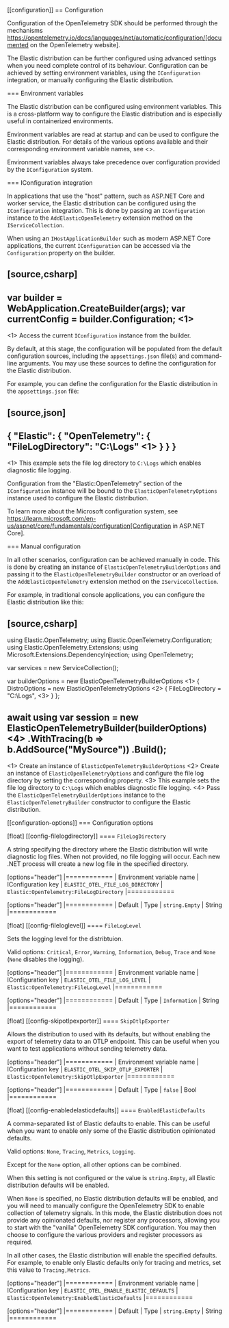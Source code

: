 [[configuration]]
== Configuration

Configuration of the OpenTelemetry SDK should be performed through the
mechanisms https://opentelemetry.io/docs/languages/net/automatic/configuration/[documented on the OpenTelemetry website].

The Elastic distribution can be further configured using advanced settings when
you need complete control of its behaviour. Configuration can be achieved by setting environment variables,
using the `IConfiguration` integration, or manually configuring the Elastic distribution.

=== Environment variables

The Elastic distribution can be configured using environment variables. This is a cross-platform
way to configure the Elastic distribution and is especially useful in containerized environments.

Environment variables are read at startup and can be used to configure the Elastic distribution.
For details of the various options available and their corresponding environment variable names,
see <<configuration-options>>.

Environment variables always take precedence over configuration provided by the `IConfiguration`
system.

=== IConfiguration integration

In applications that use the "host" pattern, such as ASP.NET Core and worker service, the Elastic
distribution can be configured using the `IConfiguration` integration. This is done by passing an
`IConfiguration` instance to the `AddElasticOpenTelemetry` extension method on the `IServiceCollection`.

When using an `IHostApplicationBuilder` such as modern ASP.NET Core applications, the current `IConfiguration`
can be accessed via the `Configuration` property on the builder.

[source,csharp]
----
var builder = WebApplication.CreateBuilder(args);
var currentConfig = builder.Configuration; <1>
----
<1> Access the current `IConfiguration` instance from the builder.

By default, at this stage, the configuration will be populated from the default configuration sources,
including the `appsettings.json` file(s) and command-line arguments. You may use these sources to define
the configuration for the Elastic distribution.

For example, you can define the configuration for the Elastic distribution in the `appsettings.json` file:

[source,json]
----
{
  "Elastic": {
    "OpenTelemetry": {
      "FileLogDirectory": "C:\\Logs" <1>
    }
  }
}
----
<1> This example sets the file log directory to `C:\Logs` which enables diagnostic file logging.

Configuration from the "Elastic:OpenTelemetry" section of the `IConfiguration` instance will be
bound to the `ElasticOpenTelemetryOptions` instance used to configure the Elastic distribution.

To learn more about the Microsoft configuration system, see
https://learn.microsoft.com/en-us/aspnet/core/fundamentals/configuration[Configuration in ASP.NET Core].

=== Manual configuration

In all other scenarios, configuration can be achieved manually in code. This is done by creating
an instance of `ElasticOpenTelemetryBuilderOptions` and passing it to the `ElasticOpenTelemetryBuilder` constructor
or an overload of the `AddElasticOpenTelemetry` extension method on the `IServiceCollection`.

For example, in traditional console applications, you can configure the Elastic distribution like this:

[source,csharp]
----
using Elastic.OpenTelemetry;
using Elastic.OpenTelemetry.Configuration;
using Elastic.OpenTelemetry.Extensions;
using Microsoft.Extensions.DependencyInjection;
using OpenTelemetry;

var services = new ServiceCollection();

var builderOptions = new ElasticOpenTelemetryBuilderOptions <1>
{
	DistroOptions = new ElasticOpenTelemetryOptions <2>
	{
		FileLogDirectory = "C:\\Logs", <3>
	}
};

await using var session = new ElasticOpenTelemetryBuilder(builderOptions) <4>
	.WithTracing(b => b.AddSource("MySource"))
	.Build();
----
<1> Create an instance of `ElasticOpenTelemetryBuilderOptions`
<2> Create an instance of `ElasticOpenTelemetryOptions` and configure the file log directory by
setting the corresponding property.
<3> This example sets the file log directory to `C:\Logs` which enables diagnostic file logging.
<4> Pass the `ElasticOpenTelemetryBuilderOptions` instance to the `ElasticOpenTelemetryBuilder` constructor
to configure the Elastic distribution.

[[configuration-options]]
=== Configuration options

[float]
[[config-filelogdirectory]]
==== `FileLogDirectory`

A string specifying the directory where the Elastic distribution will write diagnostic log files.
When not provided, no file logging will occur. Each new .NET process will create a new log file in the
specified directory.

[options="header"]
|============
| Environment variable name       | IConfiguration key
| `ELASTIC_OTEL_FILE_LOG_DIRECTORY`         | `Elastic:OpenTelemetry:FileLogDirectory`
|============

[options="header"]
|============
| Default        | Type
| `string.Empty`       | String
|============


[float]
[[config-fileloglevel]]
==== `FileLogLevel`

Sets the logging level for the distribtuion.

Valid options: `Critical`, `Error`, `Warning`, `Information`, `Debug`, `Trace` and `None` (`None` disables the logging).

[options="header"]
|============
| Environment variable name       | IConfiguration key
| `ELASTIC_OTEL_FILE_LOG_LEVEL`         | `Elastic:OpenTelemetry:FileLogLevel`
|============

[options="header"]
|============
| Default        | Type
| `Information`       | String
|============


[float]
[[config-skipotlpexporter]]
==== `SkipOtlpExporter`

Allows the distribution to used with its defaults, but without enabling the export of telemetry data to
an OTLP endpoint. This can be useful when you want to test applications without sending telemetry data.

[options="header"]
|============
| Environment variable name       | IConfiguration key
| `ELASTIC_OTEL_SKIP_OTLP_EXPORTER`         | `Elastic:OpenTelemetry:SkipOtlpExporter`
|============

[options="header"]
|============
| Default        | Type
| `false`       | Bool
|============


[float]
[[config-enabledelasticdefaults]]
==== `EnabledElasticDefaults`

A comma-separated list of Elastic defaults to enable. This can be useful when you want to enable
only some of the Elastic distribution opinionated defaults.

Valid options: `None`, `Tracing`, `Metrics`, `Logging`.

Except for the `None` option, all other options can be combined.

When this setting is not configured or the value is `string.Empty`, all Elastic distribution defaults will be enabled.

When `None` is specified, no Elastic distribution defaults will be enabled, and you will need to manually
configure the OpenTelemetry SDK to enable collection of telemetry signals. In this mode, the Elastic distribution
does not provide any opinionated defaults, nor register any processors, allowing you to start with the "vanilla"
OpenTelemetry SDK configuration. You may then choose to configure the various providers and register processors
as required.

In all other cases, the Elastic distribution will enable the specified defaults. For example, to enable only
Elastic defaults only for tracing and metrics, set this value to `Tracing,Metrics`.

[options="header"]
|============
| Environment variable name       | IConfiguration key
| `ELASTIC_OTEL_ENABLE_ELASTIC_DEFAULTS`         | `Elastic:OpenTelemetry:EnabledElasticDefaults`
|============

[options="header"]
|============
| Default        | Type
| `string.Empty`       | String
|============